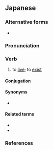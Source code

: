 ==Japanese==
{{ja-kanjitab|い|sort=いきる|yomi=kun}}

===Alternative forms===
* {{ja-l|活きる}}

===Pronunciation===
{{ja-pron|いきる|acc=2|acc_ref=SMK2}}
{{ja-ojad}}

===Verb===
{{ja-verb|tr=intrans|type=2|いきる}}
{{ja-vp|生かす|生きる}}
{{ja-vp|生ける|生きる}}

# to [[live]]; to [[exist]]
#: {{ja-usex|キム は まだ '''生きて'''いた。|^キム は まだ '''いきて'''いた。|Kim was still '''alive'''.}}
#: {{ja-usex|世%界 平%和 の ため に '''生きる'''|^せ%かい へい%わ の ため に '''いきる'''|'''live''' for the sake of world peace}}
#: {{ja-usex|難%病 と とも に '''生きる'''|^なん%びょう と とも に '''いきる'''|to '''live''' with an incurable disease}}
#: {{ja-usex|祖父 [[ばかりか|ばかり か]]、曽%祖父 さえ '''生きて'''いる。|^そふ [[ばかり か]]、そう%そふ さえ '''いきて'''いる。|Not only is my grandfather '''living''' but my great-grandfather as well.}}

====Conjugation====
{{ja-ichi|いき}}

====Synonyms====
* {{sense|to live}} {{ja-r|生%存する|せい%ぞんする|linkto=生存}}

====Related terms====
* {{ja-r|生きる 道|いきる みち|way of life}}
* {{ja-r|生き甲斐|いきがい|[[raison d'être]]}}

===References===
<references/>
